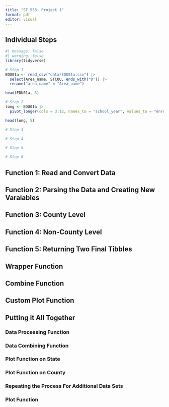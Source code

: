 ---
title: "ST 558: Project 1"
format: pdf
editor: visual
---

## Individual Steps
```{r}
#| message: false
#| warning: false
library(tidyverse)

# Step 1
EDU01a <- read_csv("data/EDU01a.csv") |>
  select(Area_name, STCOU, ends_with("D")) |>
  rename("area_name" = "Area_name")

head(EDU01a, 5)

# Step 2
long <- EDU01a |>
  pivot_longer(cols = 3:12, names_to = "school_year", values_to = "enrollment")

head(long, 5)

# Step 3

# Step 4

# Step 5

# Step 6
```

## Function 1: Read and Convert Data

## Function 2: Parsing the Data and Creating New Varaiables

## Function 3: County Level

## Function 4: Non-County Level

## Function 5: Returning Two Final Tibbles

## Wrapper Function

## Combine Function

## Custom Plot Function

## Putting it All Together

### Data Processing Function

### Data Combining Function

### Plot Function on State

### Plot Function on County

### Repeating the Process For Additional Data Sets

### Plot Function